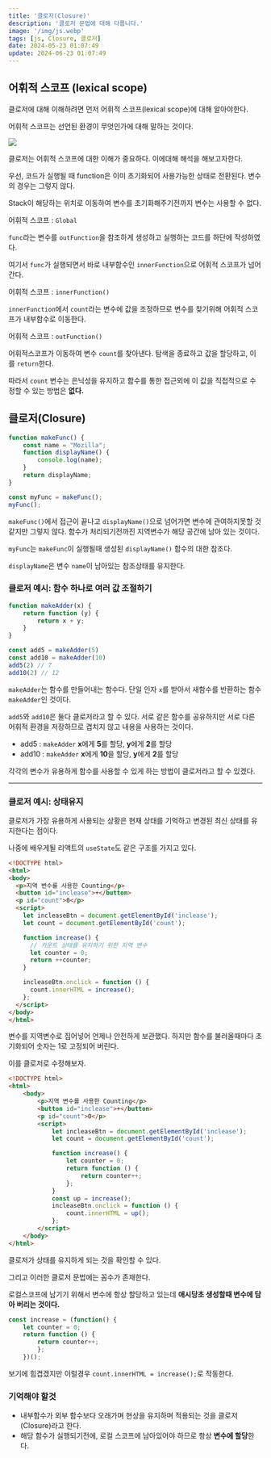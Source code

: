```yaml
---
title: '클로저(Closure)'
description: '클로저 문법에 대해 다룹니다.'
image: '/img/js.webp'
tags: [js, Closure, 클로저]
date: 2024-05-23 01:07:49
update: 2024-06-23 01:07:49
---
```


## 어휘적 스코프 (lexical scope)

클로저에 대해 이해하려면 먼저 어휘적 스코프(lexical scope)에 대해 알아야한다.

어휘적 스코프는 선언된 환경이 무엇인가에 대해 말하는 것이다.

![](/img/2024-05-20-21-14-14.webp)

클로저는 어휘적 스코프에 대한 이해가 중요하다. 이에대해 해석을 해보고자한다.

우선, 코드가 실행될 때 function은 이미 초기화되어 사용가능한 상태로 전환된다.  변수의 경우는 그렇지 않다.

Stack이 해당하는 위치로 이동하여 변수를 초기화해주기전까지 변수는 사용할 수 없다.

<Callout type='info'>어휘적 스코프 : `Global`</Callout>

`func`라는 변수를 `outFunction`을 참조하게 생성하고
실행하는 코드를 하단에 작성하였다.

여기서 `func`가 실행되면서 바로 내부함수인
`innerFunction`으로 어휘적 스코프가 넘어간다.

<Callout type="info">어휘적 스코프 : `innerFunction()`</Callout>


`innerFunction`에서 `count`라는 변수에 값을 조정하므로
변수를 찾기위해 어휘적 스코프가 내부함수로 이동한다. 

<Callout type="info">어휘적 스코프 : `outFunction()`</Callout>

어휘적스코프가 이동하여 변수 `count`를 찾아낸다.
탐색을 종료하고 값을 할당하고, 이를 `return`한다.

따라서 `count` 변수는 은닉성을 유지하고
함수를 통한 접근외에 이 값을 직접적으로 수정할 수 있는 방법은 **없다.**

## 클로저(Closure)

```javascript
function makeFunc() {
    const name = "Mozilla";
    function displayName() {
        console.log(name);
    }
    return displayName;
}

const myFunc = makeFunc();
myFunc();
```

`makeFunc()`에서 접근이 끝나고 `displayName()`으로 넘어가면
변수에 관여하지못할 것 같지만 그렇지 않다. 
함수가 처리되기전까진 지역변수가 해당 공간에 남아 있는 것이다.

`myFunc`는 `makeFunc`이 실행될때 생성된 `displayName()` 함수의 대한 참조다.

`displayName`은 변수 `name`이 남아있는 참조상태를 유지한다.


### 클로저 예시: 함수 하나로 여러 값 조절하기


```javascript
function makeAdder(x) {
	return function (y) {
		return x + y;
	}
}

const add5 = makeAdder(5)
const add10 = makeAdder(10)
add5(2) // 7
add10(2) // 12
```

`makeAdder`는 함수를 만들어내는 함수다. 
단일 인자 `x`를 받아서 새함수를 반환하는 함수 `makeAdder`인 것이다.

`add5`와 `add10`은 둘다 클로저라고 할 수 있다. 서로 같은 함수를 공유하지만 
서로 다른 어휘적 환경을 저장하므로 겹치지 않고 내용을 사용하는 것이다.

- add5 : `makeAdder` **x**에게 **5**를 할당, **y**에게 **2**를 할당
- add10 :  `makeAdder`  **x**에게 **10**을 할당, **y**에게 **2**를 할당

각각의 변수가 유용하게 함수를 사용할 수 있게 하는 방법이 클로저라고 할 수 있겠다.

---

### 클로저 예시: 상태유지

클로저가 가장 유용하게 사용되는 상황은
현재 상태를 기억하고 변경된 최신 상태를 유지한다는 점이다.

나중에 배우게될 리액트의 `useState`도 같은 구조를 가지고 있다.


```html
<!DOCTYPE html>
<html>
<body>
  <p>지역 변수를 사용한 Counting</p>
  <button id="inclease">+</button>
  <p id="count">0</p>
  <script>
    let incleaseBtn = document.getElementById('inclease');
    let count = document.getElementById('count');

    function increase() {
      // 카운트 상태를 유지하기 위한 지역 변수
      let counter = 0;
      return ++counter;
    }

    incleaseBtn.onclick = function () {
      count.innerHTML = increase();
    };
  </script>
</body>
</html>
```

변수를 지역변수로 집어넣어 언제나 안전하게 보관했다.
하지만 함수를 불러올때마다 초기화되어 숫자는 1로 고정되어 버린다. 

이를 클로저로 수정해보자.

```html
<!DOCTYPE html>
<html>
    <body>
        <p>지역 변수를 사용한 Counting</p>
        <button id="inclease">+</button>
        <p id="count">0</p>
        <script>
            let incleaseBtn = document.getElementById('inclease');
            let count = document.getElementById('count');

            function increase() {
                let counter = 0;
                return function () {
                    return counter++;
                };
            }
            const up = increase();
            incleaseBtn.onclick = function () {
                count.innerHTML = up();
            };
        </script>
    </body>
</html>

```

클로저가 상태를 유지하게 되는 것을 확인할 수 있다.

그리고 이러한 클로저 문법에는 꼼수가 존재한다.

로컬스코프에 남기기 위해서 변수에 항상 할당하고 있는데
**애시당초 생성할때 변수에 담아 버리는 것이다.**

```javascript
const increase = (function() {
    let counter = 0;
    return function () {
        return counter++;
        };
    })();
```

보기에 힘겹겠지만 이럴경우 `count.innerHTML = increase();`로 작동한다.

### 기억해야 할것

- 내부함수가 외부 함수보다 오래가며 현상을 유지하며 적용되는 것을 클로저(Closure)라고 한다.
- 해당 함수가 실행되기전에, 로컬 스코프에 남아있어야 하므로 항상 **변수에 할당**한다.

